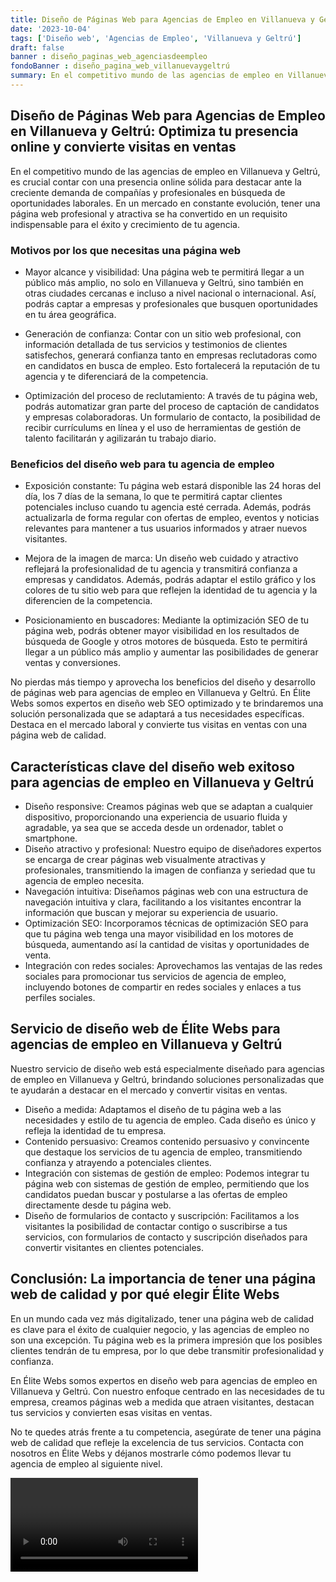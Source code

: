 ```yaml
---
title: Diseño de Páginas Web para Agencias de Empleo en Villanueva y Geltrú
date: '2023-10-04'
tags: ['Diseño web', 'Agencias de Empleo', 'Villanueva y Geltrú']
draft: false
banner : diseño_paginas_web_agenciasdeempleo
fondoBanner : diseño_pagina_web_villanuevaygeltrú
summary: En el competitivo mundo de las agencias de empleo en Villanueva y Geltrú, es crucial contar con una presencia online sólida para destacar ante la creciente demanda de compañías y profesionales en búsqueda de oportunidades laborales. En un mercado en constante evolución, tener una página web profesional y atractiva se ha convertido en un requisito indispensable para el éxito y crecimiento de tu agencia.
---
```


## Diseño de Páginas Web para Agencias de Empleo en Villanueva y Geltrú: Optimiza tu presencia online y convierte visitas en ventas

En el competitivo mundo de las agencias de empleo en Villanueva y Geltrú, es crucial contar con una presencia online sólida para destacar ante la creciente demanda de compañías y profesionales en búsqueda de oportunidades laborales. En un mercado en constante evolución, tener una página web profesional y atractiva se ha convertido en un requisito indispensable para el éxito y crecimiento de tu agencia.

### Motivos por los que necesitas una página web

- Mayor alcance y visibilidad: Una página web te permitirá llegar a un público más amplio, no solo en Villanueva y Geltrú, sino también en otras ciudades cercanas e incluso a nivel nacional o internacional. Así, podrás captar a empresas y profesionales que busquen oportunidades en tu área geográfica.

- Generación de confianza: Contar con un sitio web profesional, con información detallada de tus servicios y testimonios de clientes satisfechos, generará confianza tanto en empresas reclutadoras como en candidatos en busca de empleo. Esto fortalecerá la reputación de tu agencia y te diferenciará de la competencia.

- Optimización del proceso de reclutamiento: A través de tu página web, podrás automatizar gran parte del proceso de captación de candidatos y empresas colaboradoras. Un formulario de contacto, la posibilidad de recibir currículums en línea y el uso de herramientas de gestión de talento facilitarán y agilizarán tu trabajo diario.

### Beneficios del diseño web para tu agencia de empleo

- Exposición constante: Tu página web estará disponible las 24 horas del día, los 7 días de la semana, lo que te permitirá captar clientes potenciales incluso cuando tu agencia esté cerrada. Además, podrás actualizarla de forma regular con ofertas de empleo, eventos y noticias relevantes para mantener a tus usuarios informados y atraer nuevos visitantes.

- Mejora de la imagen de marca: Un diseño web cuidado y atractivo reflejará la profesionalidad de tu agencia y transmitirá confianza a empresas y candidatos. Además, podrás adaptar el estilo gráfico y los colores de tu sitio web para que reflejen la identidad de tu agencia y la diferencien de la competencia.

- Posicionamiento en buscadores: Mediante la optimización SEO de tu página web, podrás obtener mayor visibilidad en los resultados de búsqueda de Google y otros motores de búsqueda. Esto te permitirá llegar a un público más amplio y aumentar las posibilidades de generar ventas y conversiones.

No pierdas más tiempo y aprovecha los beneficios del diseño y desarrollo de páginas web para agencias de empleo en Villanueva y Geltrú. En Élite Webs somos expertos en diseño web SEO optimizado y te brindaremos una solución personalizada que se adaptará a tus necesidades específicas. Destaca en el mercado laboral y convierte tus visitas en ventas con una página web de calidad.

<GifSeo />

<Cta />

## Características clave del diseño web exitoso para agencias de empleo en Villanueva y Geltrú

- Diseño responsive: Creamos páginas web que se adaptan a cualquier dispositivo, proporcionando una experiencia de usuario fluida y agradable, ya sea que se acceda desde un ordenador, tablet o smartphone.
- Diseño atractivo y profesional: Nuestro equipo de diseñadores expertos se encarga de crear páginas web visualmente atractivas y profesionales, transmitiendo la imagen de confianza y seriedad que tu agencia de empleo necesita.
- Navegación intuitiva: Diseñamos páginas web con una estructura de navegación intuitiva y clara, facilitando a los visitantes encontrar la información que buscan y mejorar su experiencia de usuario.
- Optimización SEO: Incorporamos técnicas de optimización SEO para que tu página web tenga una mayor visibilidad en los motores de búsqueda, aumentando así la cantidad de visitas y oportunidades de venta.
- Integración con redes sociales: Aprovechamos las ventajas de las redes sociales para promocionar tus servicios de agencia de empleo, incluyendo botones de compartir en redes sociales y enlaces a tus perfiles sociales.

## Servicio de diseño web de Élite Webs para agencias de empleo en Villanueva y Geltrú

Nuestro servicio de diseño web está especialmente diseñado para agencias de empleo en Villanueva y Geltrú, brindando soluciones personalizadas que te ayudarán a destacar en el mercado y convertir visitas en ventas.

- Diseño a medida: Adaptamos el diseño de tu página web a las necesidades y estilo de tu agencia de empleo. Cada diseño es único y refleja la identidad de tu empresa.
- Contenido persuasivo: Creamos contenido persuasivo y convincente que destaque los servicios de tu agencia de empleo, transmitiendo confianza y atrayendo a potenciales clientes.
- Integración con sistemas de gestión de empleo: Podemos integrar tu página web con sistemas de gestión de empleo, permitiendo que los candidatos puedan buscar y postularse a las ofertas de empleo directamente desde tu página web.
- Diseño de formularios de contacto y suscripción: Facilitamos a los visitantes la posibilidad de contactar contigo o suscribirse a tus servicios, con formularios de contacto y suscripción diseñados para convertir visitantes en clientes potenciales.

## Conclusión: La importancia de tener una página web de calidad y por qué elegir Élite Webs

En un mundo cada vez más digitalizado, tener una página web de calidad es clave para el éxito de cualquier negocio, y las agencias de empleo no son una excepción. Tu página web es la primera impresión que los posibles clientes tendrán de tu empresa, por lo que debe transmitir profesionalidad y confianza.

En Élite Webs somos expertos en diseño web para agencias de empleo en Villanueva y Geltrú. Con nuestro enfoque centrado en las necesidades de tu empresa, creamos páginas web a medida que atraen visitantes, destacan tus servicios y convierten esas visitas en ventas.

No te quedes atrás frente a tu competencia, asegúrate de tener una página web de calidad que refleje la excelencia de tus servicios. Contacta con nosotros en Élite Webs y déjanos mostrarle cómo podemos llevar tu agencia de empleo al siguiente nivel.

<Video />

<CtaBot job='Agencias de Empleo' city='Villanueva y Geltrú'/>

<Gmaps query='Villanueva y Geltrú+españa+maps' />